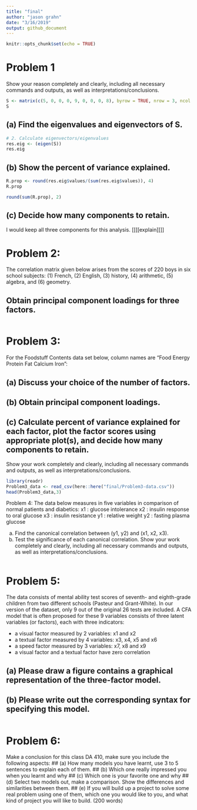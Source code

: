 ```yaml
---
title: "final"
author: "jason grahn"
date: "3/16/2019"
output: github_document
---
```


```r
knitr::opts_chunk$set(echo = TRUE)

```


# Problem 1

Show your reason completely and clearly, including all necessary commands and outputs, as
well as interpretations/conclusions.

```r
S <- matrix(c(5, 0, 0, 0, 9, 0, 0, 0, 8), byrow = TRUE, nrow = 3, ncol = 3)
S
```

## (a) Find the eigenvalues and eigenvectors of S. 
```r
# 2. Calculate eigenvectors/eigenvalues
res.eig <- (eigen(S))
res.eig
```

## (b) Show the percent of variance explained.
```r
R.prop <- round(res.eig$values/(sum(res.eig$values)), 4)
R.prop

round(sum(R.prop), 2)
```

## (c) Decide how many components to retain.

I would keep all three components for this analysis. [[[[explain]]]]


# Problem 2:

The correlation matrix given below arises from the scores of 220 boys in six school subjects: (1) French, (2) English, (3) history, (4) arithmetic, (5) algebra, and (6) geometry. 

## Obtain principal component loadings for three factors.
```r

```




# Problem 3:
For the Foodstuff Contents data set below, column names are “Food Energy Protein Fat Calcium Iron”:

## (a) Discuss your choice of the number of factors.
## (b) Obtain principal component loadings.
## (c) Calculate percent of variance explained for each factor, plot the factor scores using appropriate plot(s), and decide how many components to retain. 

Show your work completely and clearly, including all necessary commands and outputs, as well as interpretations/conclusions.

```r
library(readr)
Problem3_data <- read_csv(here::here("final/Problem3-data.csv"))
head(Problem3_data,3)


```


Problem 4:
The data below measures in five variables in comparison of normal patients and diabetics:
x1 : glucose intolerance
x2 : insulin response to oral glucose
x3 : insulin resistance
y1 : relative weight
y2 : fasting plasma glucose

(a) Find the canonical correlation between (y1, y2) and (x1, x2, x3).
(b) Test the significance of each canonical correlation.
Show your work completely and clearly, including all necessary commands and outputs, as well
as interpretations/conclusions.

```r

```


# Problem 5:

The data consists of mental ability test scores of seventh- and eighth-grade children from two
different schools (Pasteur and Grant-White). In our version of the dataset, only 9 out of the
original 26 tests are included. A CFA model that is often proposed for these 9 variables consists of
three latent variables (or factors), each with three indicators:

* a visual factor measured by 2 variables: x1 and x2
* a textual factor measured by 4 variables: x3, x4, x5 and x6
* a speed factor measured by 3 variables: x7, x8 and x9
* a visual factor and a textual factor have zero correlation

## (a) Please draw a figure contains a graphical representation of the three-factor model.
## (b) Please write out the corresponding syntax for specifying this model.

```r

```

# Problem 6:
Make a conclusion for this class DA 410, make sure you include the following aspects:
## (a) How many models you have learnt, use 3 to 5 sentences to explain each of them.
## (b) Which one really impressed you when you learnt and why
## (c) Which one is your favorite one and why
## (d) Select two models out, make a comparison. Show the differences and similarities between
them.
## (e) If you will build up a project to solve some real problem using one of them, which one you
would like to you, and what kind of project you will like to build. (200 words)

